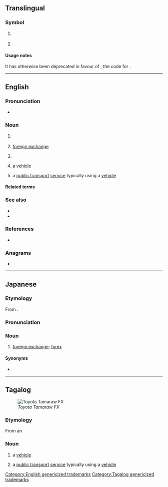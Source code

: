 {{also|Fx|F/X|fx}}
==Translingual==

===Symbol===
{{mul-symbol}}

# {{ISO 3166|1|2|obs=1|Metropolitan France|from=1993|to=1997}}
#: {{syn|mul|FXX|qq1={{w|ISO 3166-1 alpha-3|alpha-3}}}}
# {{ISO 3166|1|2|exr=1|Metropolitan France}}
#: {{syn|mul|FXX|qq1={{w|ISO 3166-1 alpha-3|alpha-3}}}}

====Usage notes====
{{ISO 3166/exr|{{w|France}}}} It has otherwise been deprecated in favour of {{l|mul|FR}}, the code for {{w|France}}.

----

==English==

===Pronunciation===
* {{audio|en|En-au-FX.ogg|Audio (AU)}}

===Noun===
{{en-noun|-}}

# {{abbreviation of|en|factor X|nodot=1}} {{gloss|[[clotting factor X]]}}
# {{lb|en|finance}} [[foreign exchange]]
# {{lb|en|slang|video games|film|television}} {{alternative form of|en|F/X|gloss=[[special effects]]}}
# {{lb|en|Philippines|automobiles}} a {{w|Tamaraw FX}} [[vehicle]]
# {{lb|en|Philippines|road transport}} a [[public transport]] [[service]] typically using a {{w|Tamaraw FX}} [[vehicle]]

====Related terms====
{{rel4|en|title=clotting factor X
|FI
|FII
|FIII
|FIV
|FV
|FVI
|FVII
|FVIII
|FIX
|FXI
|FXII
|FXIII
}}
{{rel2|en|title=special effects
|SFX
|VFX
}}

===See also===
{{sense|special effects}}
* {{l|en|sound effects}}
* {{l|en|visual effects}}

===References===
* {{pedia}}

===Anagrams===
* {{anagrams|en|a=fx|XF}}

{{c|en|Automobiles}}
[[Category:English genericized trademarks]]

----

==Japanese==

===Etymology===
From {{bor|ja|en|FX}}.

===Pronunciation===
{{ja-pron|エフエックス}}

===Noun===
{{ja-noun|エフ-エックス}}

# {{lb|ja|finance}} [[foreign exchange]]; [[forex]]

====Synonyms====
* {{ja-r|外国為替|がいこく かわせ}}

----

==Tagalog==
[[File:Toyota_Tamaraw_FX.jpg |thumb|''Toyota Tamaraw FX'']]

===Etymology===
From an {{bor|tl|en|-}} {{ellipsis|tl|{{w|Tamaraw FX}}}}

===Noun===
{{tl-noun}}

# {{lb|tl|automobiles}} a {{w|Tamaraw FX}} [[vehicle]]
# {{lb|tl|road transport}} a [[public transport]] [[service]] typically using a {{w|Tamaraw FX}} [[vehicle]]

{{c|tl|Automobiles}}
[[Category:Tagalog genericized trademarks]]